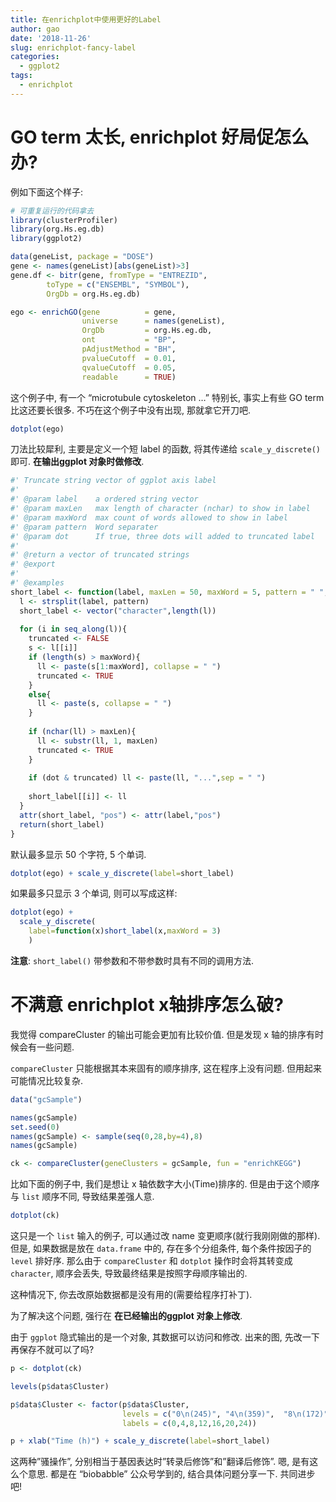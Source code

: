 ```yaml
---
title: 在enrichplot中使用更好的Label
author: gao
date: '2018-11-26'
slug: enrichplot-fancy-label
categories:
  - ggplot2
tags:
  - enrichplot
---
```


# GO term 太长, enrichplot 好局促怎么办? 

例如下面这个样子:

```r
# 可重复运行的代码拿去
library(clusterProfiler)
library(org.Hs.eg.db)
library(ggplot2)

data(geneList, package = "DOSE")
gene <- names(geneList)[abs(geneList)>3]
gene.df <- bitr(gene, fromType = "ENTREZID",
        toType = c("ENSEMBL", "SYMBOL"),
        OrgDb = org.Hs.eg.db)

ego <- enrichGO(gene          = gene,
                universe      = names(geneList),
                OrgDb         = org.Hs.eg.db,
                ont           = "BP",
                pAdjustMethod = "BH",
                pvalueCutoff  = 0.01,
                qvalueCutoff  = 0.05,
                readable      = TRUE)
```


这个例子中, 有一个 "microtubule cytoskeleton ..." 特别长, 事实上有些 GO term 比这还要长很多. 不巧在这个例子中没有出现, 那就拿它开刀吧. 

```r
dotplot(ego)
```


刀法比较犀利, 主要是定义一个短 label 的函数, 将其传递给 `scale_y_discrete()` 即可. **在输出ggplot 对象时做修改**.

```r
#' Truncate string vector of ggplot axis label
#'
#' @param label    a ordered string vector
#' @param maxLen   max length of character (nchar) to show in label
#' @param maxWord  max count of words allowed to show in label
#' @param pattern  Word separater
#' @param dot      If true, three dots will added to truncated label
#'
#' @return a vector of truncated strings
#' @export
#'
#' @examples
short_label <- function(label, maxLen = 50, maxWord = 5, pattern = " ", dot = TRUE){
  l <- strsplit(label, pattern)
  short_label <- vector("character",length(l))
  
  for (i in seq_along(l)){
    truncated <- FALSE
    s <- l[[i]]
    if (length(s) > maxWord){
      ll <- paste(s[1:maxWord], collapse = " ")
      truncated <- TRUE
    }
    else{
      ll <- paste(s, collapse = " ")
    }
    
    if (nchar(ll) > maxLen){
      ll <- substr(ll, 1, maxLen)
      truncated <- TRUE
    }
    
    if (dot & truncated) ll <- paste(ll, "...",sep = " ")
    
    short_label[[i]] <- ll
  }
  attr(short_label, "pos") <- attr(label,"pos")
  return(short_label)
}
```

默认最多显示 50 个字符, 5 个单词.

```r
dotplot(ego) + scale_y_discrete(label=short_label)
```

如果最多只显示 3 个单词, 则可以写成这样:

```r
dotplot(ego) + 
  scale_y_discrete(
    label=function(x)short_label(x,maxWord = 3)
    )
```

**注意**: `short_label()` 带参数和不带参数时具有不同的调用方法.

# 不满意 enrichplot x轴排序怎么破?

我觉得 compareCluster 的输出可能会更加有比较价值. 但是发现 x 轴的排序有时候会有一些问题.

`compareCluster` 只能根据其本来固有的顺序排序, 这在程序上没有问题. 但用起来可能情况比较复杂.

```r
data("gcSample")

names(gcSample)
set.seed(0)
names(gcSample) <- sample(seq(0,28,by=4),8)
names(gcSample)

ck <- compareCluster(geneClusters = gcSample, fun = "enrichKEGG")
```

比如下面的例子中, 我们是想让 x 轴依数字大小(Time)排序的. 但是由于这个顺序与 `list` 顺序不同, 导致结果差强人意.

```r
dotplot(ck)
```

这只是一个 `list` 输入的例子, 可以通过改 name 变更顺序(就行我刚刚做的那样). 但是, 如果数据是放在 `data.frame` 中的, 存在多个分组条件, 每个条件按因子的 `level` 排好序. 
那么由于 `compareCluster` 和 `dotplot` 操作时会将其转变成 `character`, 顺序会丢失, 导致最终结果是按照字母顺序输出的.

这种情况下, 你去改原始数据都是没有用的(需要给程序打补丁). 

为了解决这个问题, 强行在 **在已经输出的ggplot 对象上修改**.

由于 `ggplot` 隐式输出的是一个对象, 其数据可以访问和修改. 出来的图, 先改一下再保存不就可以了吗?

```r
p <- dotplot(ck)

levels(p$data$Cluster)

p$data$Cluster <- factor(p$data$Cluster, 
                         levels = c("0\n(245)", "4\n(359)",  "8\n(172)", "12\n(412)", "16\n(157)", "20\n(388)",    "24\n(301)"),
                         labels = c(0,4,8,12,16,20,24))

p + xlab("Time (h)") + scale_y_discrete(label=short_label)


```

这两种"骚操作", 分别相当于基因表达时"转录后修饰"和"翻译后修饰". 嗯, 是有这么个意思. 都是在 "biobabble" 公众号学到的, 结合具体问题分享一下. 共同进步吧!